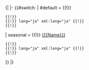 <noinclude>{|
</noinclude>|-
{{#switch: {{{Type}}}
| #default = {{!}}{{{Situation}}}
 {{!}}{{Audio|file={{{Filename}}}.ogg}}
 {{!}} lang="ja" xml:lang="ja" {{!}}{{{Original Japanese Line}}}
 {{!}}{{{English Translation}}}
| seasonal = {{!}} [[{{{Name}}}]]
<!-- This line below adds banner of the ship girl but that requires both standardizing and adding banner files -->
<!-- {{!}}[[文件:KanMusu{{{编号}}}Banner.jpg|120px|{{{舰娘名字}}}|link={{{舰娘链接|{{{舰娘名字}}}}}}]] -->
 {{!}}{{Audio|file={{{Filename}}}.ogg}}
 {{!}} lang="ja" xml:lang="ja" {{!}}{{{Original Japanese Line}}}
 {{!}}{{{English Translation}}}
}}<noinclude>
|}
{{documentation}}
</noinclude>